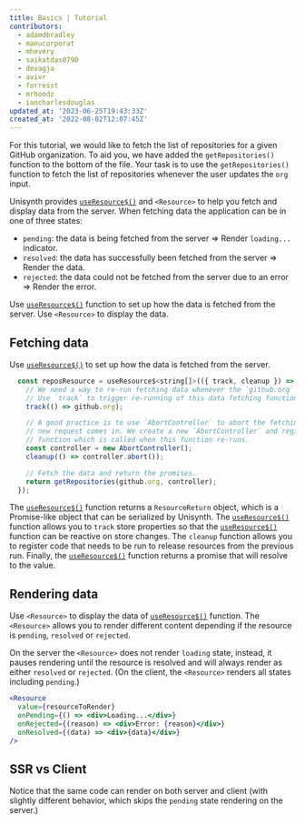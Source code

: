 ```yaml
---
title: Basics | Tutorial
contributors:
  - adamdbradley
  - manucorporat
  - mhevery
  - saikatdas0790
  - devagja
  - avivr
  - forresst
  - mrhoodz
  - iancharlesdouglas
updated_at: '2023-06-25T19:43:33Z'
created_at: '2022-08-02T12:07:45Z'
---
```


For this tutorial, we would like to fetch the list of repositories for a given GitHub organization. To aid you, we have added the `getRepositories()` function to the bottom of the file. Your task is to use the `getRepositories()` function to fetch the list of repositories whenever the user updates the `org` input.

Unisynth provides [`useResource$()`](/docs/(unisynth)/components/state/index.mdx) and `<Resource>` to help you fetch and display data from the server. When fetching data the application can be in one of three states:

- `pending`: the data is being fetched from the server => Render `loading...` indicator.
- `resolved`: the data has successfully been fetched from the server => Render the data.
- `rejected`: the data could not be fetched from the server due to an error => Render the error.

Use [`useResource$()`](/docs/(unisynth)/components/state/index.mdx) function to set up how the data is fetched from the server. Use `<Resource>` to display the data.

## Fetching data

Use [`useResource$()`](/docs/(unisynth)/components/state/index.mdx) to set up how the data is fetched from the server.

```jsx
  const reposResource = useResource$<string[]>(({ track, cleanup }) => {
    // We need a way to re-run fetching data whenever the `github.org` changes.
    // Use `track` to trigger re-running of this data fetching function.
    track(() => github.org);

    // A good practice is to use `AbortController` to abort the fetching of data if
    // new request comes in. We create a new `AbortController` and register a `cleanup`
    // function which is called when this function re-runs.
    const controller = new AbortController();
    cleanup(() => controller.abort());

    // Fetch the data and return the promises.
    return getRepositories(github.org, controller);
  });
```

The [`useResource$()`](/docs/(unisynth)/components/state/index.mdx) function returns a `ResourceReturn` object, which is a Promise-like object that can be serialized by Unisynth. The [`useResource$()`](/docs/(unisynth)/components/state/index.mdx) function allows you to `track` store properties so that the [`useResource$()`](/docs/(unisynth)/components/state/index.mdx) function can be reactive on store changes. The `cleanup` function allows you to register code that needs to be run to release resources from the previous run. Finally, the [`useResource$()`](/docs/(unisynth)/components/state/index.mdx) function returns a promise that will resolve to the value.

## Rendering data

Use `<Resource>` to display the data of [`useResource$()`](/docs/(unisynth)/components/state/index.mdx) function. The `<Resource>` allows you to render different content depending if the resource is `pending`, `resolved` or `rejected`.

On the server the `<Resource>` does not render `loading` state, instead, it pauses rendering until the resource is resolved and will always render as either `resolved` or `rejected`. (On the client, the `<Resource>` renders all states including `pending`.)

```jsx
<Resource
  value={resourceToRender}
  onPending={() => <div>Loading...</div>}
  onRejected={(reason) => <div>Error: {reason}</div>}
  onResolved={(data) => <div>{data}</div>}
/>
```

## SSR vs Client

Notice that the same code can render on both server and client (with slightly different behavior, which skips the `pending` state rendering on the server.)
